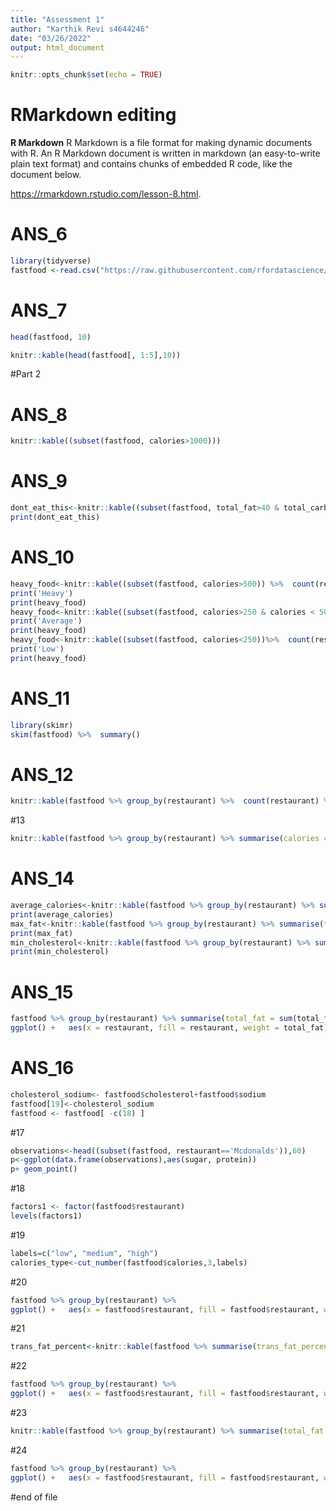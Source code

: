 ```yaml
---
title: "Assessment 1"
author: "Karthik Revi s4644246"
date: "03/26/2022"
output: html_document
---
```


```r
knitr::opts_chunk$set(echo = TRUE)
```

# RMarkdown editing


**R Markdown**  R Markdown is a file format for making dynamic documents with R. An R Markdown document is written in markdown (an easy-to-write plain text format) and contains chunks of embedded R code, like the document below.  

<https://rmarkdown.rstudio.com/lesson-8.html>.

# ANS_6

```r
library(tidyverse)
fastfood <-read.csv("https://raw.githubusercontent.com/rfordatascience/tidytuesday/master/data/2018/2018-09-04/fastfood_calories.csv")
```
# ANS_7
 
```r

head(fastfood, 10) 

knitr::kable(head(fastfood[, 1:5],10))

```

#Part 2

# ANS_8
 
```r

knitr::kable((subset(fastfood, calories>1000)))

```

# ANS_9
 
```r
dont_eat_this<-knitr::kable((subset(fastfood, total_fat>40 & total_carb>80)))
print(dont_eat_this)
```

# ANS_10
```r
heavy_food<-knitr::kable((subset(fastfood, calories>500)) %>%  count(restaurant)) 
print('Heavy')
print(heavy_food)
heavy_food<-knitr::kable((subset(fastfood, calories>250 & calories < 500))%>%  count(restaurant)) 
print('Average')
print(heavy_food)
heavy_food<-knitr::kable((subset(fastfood, calories<250))%>%  count(restaurant)) 
print('Low')
print(heavy_food)
```

# ANS_11

```r
library(skimr)
skim(fastfood) %>%  summary() 
```

# ANS_12
```r
knitr::kable(fastfood %>% group_by(restaurant) %>%  count(restaurant) %>% arrange(desc(n)))
```

#13
```r
knitr::kable(fastfood %>% group_by(restaurant) %>% summarise(calories = mean(calories)))
```

# ANS_14
```r
average_calories<-knitr::kable(fastfood %>% group_by(restaurant) %>% summarise(calories = mean(calories)))
print(average_calories)
max_fat<-knitr::kable(fastfood %>% group_by(restaurant) %>% summarise(total_fat =max(total_fat)))
print(max_fat)
min_cholesterol<-knitr::kable(fastfood %>% group_by(restaurant) %>% summarise(cholesterol= min(cholesterol)))
print(min_cholesterol)
```
# ANS_15
```r
fastfood %>% group_by(restaurant) %>% summarise(total_fat = sum(total_fat)) %>%    
ggplot() +   aes(x = restaurant, fill = restaurant, weight = total_fat) +   geom_bar() +   scale_fill_hue() +   labs(x = "Restaurant_Type", y = "Total fats", title = "Chart", subtitle = " Fat with respect to Restaurant", caption = "Total Fat with respect to each Restaurant", fill = "Legend")  
```
 
# ANS_16
```r
cholesterol_sodium<- fastfood$cholesterol+fastfood$sodium
fastfood[19]<-cholesterol_sodium
fastfood <- fastfood[ -c(18) ]
```

#17
```r
observations<-head((subset(fastfood, restaurant=='Mcdonalds')),60)
p<-ggplot(data.frame(observations),aes(sugar, protein)) 
p+ geom_point()
```
#18
```r
factors1 <- factor(fastfood$restaurant)
levels(factors1)
```
#19
```r
labels=c("low", "medium", "high")
calories_type<-cut_number(fastfood$calories,3,labels)
```
#20
```r
fastfood %>% group_by(restaurant) %>%    
ggplot() +   aes(x = fastfood$restaurant, fill = fastfood$restaurant, weight = calories) +   geom_bar() +   scale_fill_hue() +   labs(x = "Restaurants Type", y = "Calories Type", title = "Calories/ Restaurant", subtitle = "Calories per Restaurant", caption = "Graph for Calories per Restaurant", fill = "Legend")  
```
#21

```r
trans_fat_percent<-knitr::kable(fastfood %>% summarise(trans_fat_percent =trans_fat/total_fat*100 ))
```
#22

```r
fastfood %>% group_by(restaurant) %>%    
ggplot() +   aes(x = fastfood$restaurant, fill = fastfood$restaurant, weight = trans_fat) +   geom_bar() +   scale_fill_hue() +   labs(x = "Restaurant", y = "trans_fat", title = "Trans fat per restaurant", subtitle = "trans_fat/Restaurant", caption = "trans_fat/Restaurant", fill = "Legend") 
```
#23
```r
knitr::kable(fastfood %>% group_by(restaurant) %>% summarise(total_fat = mean(total_fat)))
```
#24
```r
fastfood %>% group_by(restaurant) %>%    
ggplot() +   aes(x = fastfood$restaurant, fill = fastfood$restaurant, weight = total_fat) +   geom_bar() +   scale_fill_hue() +   labs(x = "Restaurant", y = "total_fat", title = "total fat per restaurant", subtitle = "total_fat/Restaurant", caption = "total_fat/Restaurant", fill = "Legend") 
```
#end of file






